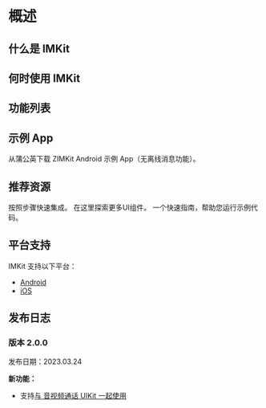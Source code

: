 # 概述

## 什么是 IMKit


<ZIMKitOverviewIntro />

## 何时使用 IMKit


<ZIMKitOverviewWhenToUse inAppChatSDKHref="https://doc-zh.zego.im/article/11588"/>

## 功能列表


<ZIMKitOverviewEmbeddedFeatures />

## 示例 App

<CardGroup cols={2}>
<Card title="蒲公英" href="https://www.pgyer.com/YpBC" target="_blank">
  从蒲公英下载 ZIMKit Android 示例 App（无离线消息功能）。
</Card>
</CardGroup>

## 推荐资源

<CardGroup cols={2}>
  
  <Card title="快速开始" href="./02-Quick start.mdx">
    按照步骤快速集成。
  </Card>

  <Card title="组件概述" href="./03-UI components/01-Overview.mdx">
    在这里探索更多UI组件。
  </Card>

  <Card title="运行示例代码" href="https://github.com/ZEGOCLOUD/zego_inapp_chat_uikit_example_android" target="_blank">
    一个快速指南，帮助您运行示例代码。
  </Card>

</CardGroup>

## 平台支持

IMKit 支持以下平台：

- [Android](https://doc-zh.zego.im/in-app-chat-kit-android/overview)
- [iOS](https://doc-zh.zego.im/in-app-chat-kit-ios/overview) 

## 发布日志

<Accordion title="点击这里了解更多" defaultOpen="false">

### 版本 2.0.0

发布日期：2023.03.24

**新功能：**

- 支持[与 音视频通话 UIKit 一起使用](./04-Advanced%20features/01-Use%20in%20conjunction%20with%20Call%20Kit.mdx)

</Accordion>
